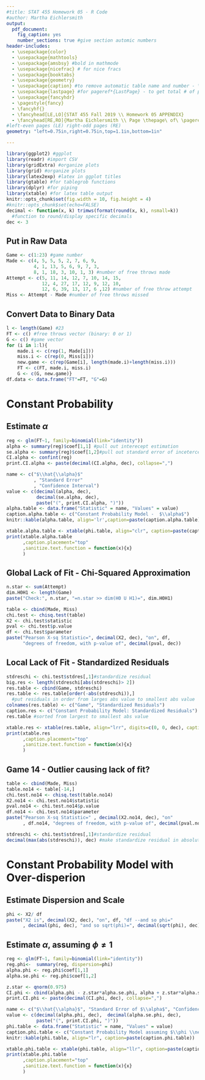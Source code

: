 ```yaml
---
#title: STAT 455 Homework 05 - R Code 
#author: Martha Eichlersmith
output:
  pdf_document:
    fig_caption: yes
    number_sections: true #give section automic numbers 
header-includes:
  - \usepackage{color}
  - \usepackage{mathtools}
  - \usepackage{amsbsy} #bold in mathmode
  - \usepackage{nicefrac} # for nice fracs 
  - \usepackage{booktabs}
  - \usepackage{geometry}
  - \usepackage{caption} #to remove automatic table name and number - \captionsetup[table]{labelformat=empty}, put code under ---
  - \usepackage{lastpage} #for pageref*{LastPage} - to get total # of pages
  - \usepackage{fancyhdr}
  - \pagestyle{fancy}
  - \fancyhf{}
  - \fancyhead[LE,LO]{STAT 455 Fall 2019 \\ Homework 05 APPENDIX}
  - \fancyhead[RE,RO]{Martha Eichlersmith \\ Page \thepage\ of\ \pageref*{LastPage}}  
#left-even pages (LE) right-odd pages (RE)
geometry: "left=0.75in,right=0.75in,top=1.1in,bottom=1in" 

---
```

```r
library(ggplot2) #ggplot
library(readr) #import CSV
library(gridExtra) #organize plots
library(grid) #organize plots
library(latex2exp) #latex in ggplot titles 
library(gtable) #for tablegrob functions 
library(dplyr) #for piping 
library(xtable) #for latex table output 
knitr::opts_chunk$set(fig.width = 10, fig.height = 4)
#knitr::opts_chunk$set(echo=FALSE)
decimal <- function(x, k) trimws(format(round(x, k), nsmall=k))
  #function to round/display specific decimals
dec <- 3
```


## Put in Raw Data  
```r
Game <- c(1:23) #game number 
Made <- c(4, 5, 5, 5, 2, 7, 6, 9, 
          4, 1, 13, 5, 6, 9, 7, 3,
          8, 1, 18, 3, 10, 1, 3) #number of free throws made 
Attempt <- c(5, 11, 14, 12, 7, 10, 14, 15, 
             12, 4, 27, 17, 12, 9, 12, 10, 
             12, 6, 39, 13, 17, 6 ,12) #number of free throw attempt
Miss <- Attempt - Made #number of free throws missed 
```
  
## Convert Data to Binary Data
```r
l <- length(Game) #23
FT <- c() #free throws vector (binary: 0 or 1)
G <- c() #game vector 
for (i in 1:l){
    made.i <- c(rep(1, Made[i]))
    miss.i <- c(rep(0, Miss[i]))
    new.game <- c(rep(Game[i], length(made.i)+length(miss.i)))
    FT <- c(FT, made.i, miss.i)
    G <- c(G, new.game)}
df.data <- data.frame("FT"=FT, "G"=G)
```

# Constant Probability  

## Estimate $\alpha$ 
```r
reg <- glm(FT~1, family=binomial(link="identity"))
alpha <- summary(reg)$coef[1,1] #pull out interecept estimation 
se.alpha <- summary(reg)$coef[1,2]#pull out standard error of incetercept estimate 
CI.alpha <- confint(reg)
print.CI.alpha <- paste(decimal(CI.alpha, dec), collapse=",")
```

```r
name <- c("$\\hat{\\alpha}$"
          , "Standard Error"
          , "Confidence Interval")
value <- c(decimal(alpha, dec), 
           decimal(se.alpha, dec),
           paste("(", print.CI.alpha, ")"))
alpha.table <- data.frame("Statistic" = name, "Values" = value)
caption.alpha.table <- c("Constant Probability Model -  $\\alpha$")
knitr::kable(alpha.table, align='lr',caption=paste(caption.alpha.table))
```
  
```r
xtable.alpha.table <- xtable(phi.table, align="clr", caption=paste(caption.alpha.table))
print(xtable.alpha.table
      ,caption.placement="top"
      ,sanitize.text.function = function(x){x}
      )
```

## Global Lack of Fit - Chi-Squared Approximation 

```r
n.star <- sum(Attempt)
dim.H0H1 <- length(Game)
paste("Check:", n.star, "=n.star >> dim(H0 U H1)=", dim.H0H1)
```
  
```r
table <- cbind(Made, Miss)
chi.test <- chisq.test(table)
X2 <- chi.test$statistic
pval <- chi.test$p.value
df <- chi.test$parameter 
paste("Pearson X-sq Statistic=", decimal(X2, dec), "on", df, 
      "degrees of freedom, with p-value of", decimal(pval, dec))
```

## Local Lack of Fit - Standardized Residuals  

```r
stdreschi <- chi.test$stdres[,1]#standardize residual 
big.res <- length(stdreschi[abs(stdreschi)> 2])
res.table <- cbind(Game, stdreschi)
res.table <- res.table[order(-abs(stdreschi)),]
  #put residuals in order from larges abs value to smallest abs value 
colnames(res.table) <- c("Game", "Standardized Residuals")
caption.res <- c("Constant Probability Model: Standardized Residuals")
res.table #sorted from largest to smallest abs value 
```

```r
xtable.res <- xtable(res.table, align="lrr", digits=c(0, 0, dec), caption=paste(caption.res))
print(xtable.res
      ,caption.placement="top"
      ,sanitize.text.function = function(x){x}
      )
```

## Game 14 - Outlier causing lack of fit? 
```r
table <- cbind(Made, Miss)
table.no14 <- table[-14,]
chi.test.no14 <- chisq.test(table.no14)
X2.no14 <- chi.test.no14$statistic
pval.no14 <- chi.test.no14$p.value
df.no14 <- chi.test.no14$parameter 
paste("Pearson X-sq Statistic=" , decimal(X2.no14, dec), "on"
      , df.no14, "degrees of freedom, with p-value of", decimal(pval.no14, dec))
```

```r
stdreschi <- chi.test$stdres[,1]#standardize residual 
decimal(max(abs(stdreschi)), dec) #make standardize residual in absolute vaule
```


# Constant Probability Model with Over-disperion   

## Estimate Dispersion and Scale 
```r
phi <- X2/ df
paste("X2 is", decimal(X2, dec), "on", df, "df --and so phi="
      , decimal(phi, dec), "and so sqrt(phi)=", decimal(sqrt(phi), dec))
```

## Estimate $\alpha$, assuming $\phi \neq 1$ 
```r
reg <- glm(FT~1, family=binomial(link="identity"))
reg.phi<-  summary(reg, dispersion=phi)
alpha.phi <- reg.phi$coef[1,1]
alpha.se.phi <- reg.phi$coef[1,2]

z.star <- qnorm(0.975)
CI.phi <- cbind(alpha.phi - z.star*alpha.se.phi, alpha + z.star*alpha.se.phi)
print.CI.phi <- paste(decimal(CI.phi, dec), collapse=",")
```

```r
name <- c("$\\hat{\\alpha}$", "Standard Error of $\\alpha$", "Confidence Interval for $\\alpha$")
value <- c(decimal(alpha.phi, dec),  decimal(alpha.se.phi, dec),
           paste("(", print.CI.phi, ")"))
phi.table <- data.frame("Statistic" = name, "Values" = value)
caption.phi.table <- c("Constant Probability Model assuming $\\phi \\neq 1$ - $\\alpha$")
knitr::kable(phi.table, align="lr", caption=paste(caption.phi.table))
```
```r
xtable.phi.table <- xtable(phi.table, align="llr", caption=paste(caption.phi.table))
print(xtable.phi.table
      ,caption.placement="top"
      ,sanitize.text.function = function(x){x}
      )
```
  
 



